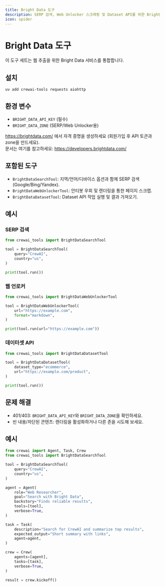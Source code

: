 ```yaml
---
title: Bright Data 도구
description: SERP 검색, Web Unlocker 스크래핑 및 Dataset API를 위한 Bright Data 통합.
icon: spider
---
```


# Bright Data 도구

이 도구 세트는 웹 추출을 위한 Bright Data 서비스를 통합합니다.

## 설치

```shell
uv add crewai-tools requests aiohttp
```

## 환경 변수

- `BRIGHT_DATA_API_KEY` (필수)
- `BRIGHT_DATA_ZONE` (SERP/Web Unlocker용)

https://brightdata.com/ 에서 자격 증명을 생성하세요 (회원가입 후 API 토큰과 zone을 만드세요).  
문서는 여기를 참고하세요: https://developers.brightdata.com/

## 포함된 도구

- `BrightDataSearchTool`: 지역/언어/디바이스 옵션과 함께 SERP 검색(Google/Bing/Yandex).
- `BrightDataWebUnlockerTool`: 안티봇 우회 및 렌더링을 통한 페이지 스크랩.
- `BrightDataDatasetTool`: Dataset API 작업 실행 및 결과 가져오기.

## 예시

### SERP 검색

```python Code
from crewai_tools import BrightDataSearchTool

tool = BrightDataSearchTool(
    query="CrewAI", 
    country="us",
)

print(tool.run())
```

### 웹 언로커

```python Code
from crewai_tools import BrightDataWebUnlockerTool

tool = BrightDataWebUnlockerTool(
    url="https://example.com", 
    format="markdown",
)

print(tool.run(url="https://example.com"))
```

### 데이터셋 API

```python Code
from crewai_tools import BrightDataDatasetTool

tool = BrightDataDatasetTool(
    dataset_type="ecommerce", 
    url="https://example.com/product",
)

print(tool.run())
```

## 문제 해결

- 401/403: `BRIGHT_DATA_API_KEY`와 `BRIGHT_DATA_ZONE`을 확인하세요.
- 빈 내용/차단된 콘텐츠: 렌더링을 활성화하거나 다른 존을 시도해 보세요.

## 예시

```python Code
from crewai import Agent, Task, Crew
from crewai_tools import BrightDataSearchTool

tool = BrightDataSearchTool(
    query="CrewAI", 
    country="us",
)

agent = Agent(
    role="Web Researcher",
    goal="Search with Bright Data",
    backstory="Finds reliable results",
    tools=[tool],
    verbose=True,
)

task = Task(
    description="Search for CrewAI and summarize top results",
    expected_output="Short summary with links",
    agent=agent,
)

crew = Crew(
    agents=[agent], 
    tasks=[task],
    verbose=True,
)

result = crew.kickoff()
```